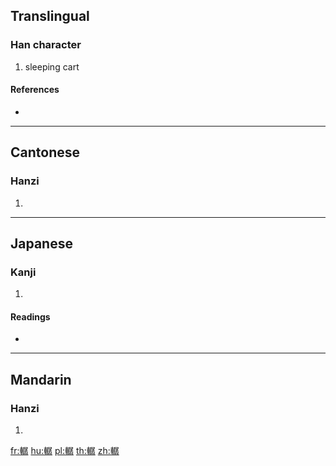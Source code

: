 {{character info/new}}
==Translingual==

===Han character===
{{Han char|rn=159|rad=車|as=12|sn=19|four=57047|canj=JJSND}}

# sleeping cart

====References====
* {{Han ref|kx=1248.330|dkj=38534|hdz=53557.060|uh=8F4F|ud=36687|bh=F358|bd=62296}}

----

==Cantonese==

===Hanzi===
{{yue-hanzi|jyut=|y=jaan6}}

# {{defn|lang=yue|sort=車12}}

----

==Japanese==

===Kanji===
{{ja-kanji|grade=|rs=車12}}

# {{defn|lang=ja|sort=車12}}

====Readings====
* {{ja-readings|on=[[さん]] (san), [[ぜん]] (zen)|kun=|nanori=}}

----

==Mandarin==

===Hanzi===
{{cmn-hanzi|pin=[[zhàn]] ([[zhan4]])|wg=chan<sup>4</sup>}}

# {{defn|lang=cmn|sort=車12}}

[[fr:轏]]
[[hu:轏]]
[[pl:轏]]
[[th:轏]]
[[zh:轏]]